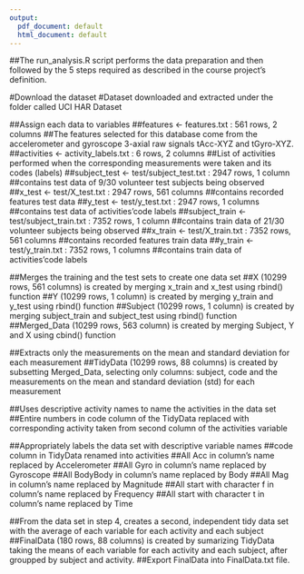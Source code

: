 ---
output:
  pdf_document: default
  html_document: default
---
##The run_analysis.R script performs the data preparation and then followed by the 5 steps required as described in the course project’s definition.

#Download the dataset
#Dataset downloaded and extracted under the folder called UCI HAR Dataset

##Assign each data to variables
##features <- features.txt : 561 rows, 2 columns
##The features selected for this database come from the accelerometer and gyroscope 3-axial raw signals tAcc-XYZ and tGyro-XYZ.
##activities <- activity_labels.txt : 6 rows, 2 columns
##List of activities performed when the corresponding measurements were taken and its codes (labels)
##subject_test <- test/subject_test.txt : 2947 rows, 1 column
##contains test data of 9/30 volunteer test subjects being observed
##x_test <- test/X_test.txt : 2947 rows, 561 columns
##contains recorded features test data
##y_test <- test/y_test.txt : 2947 rows, 1 columns
##contains test data of activities’code labels
##subject_train <- test/subject_train.txt : 7352 rows, 1 column
##contains train data of 21/30 volunteer subjects being observed
##x_train <- test/X_train.txt : 7352 rows, 561 columns
##contains recorded features train data
##y_train <- test/y_train.txt : 7352 rows, 1 columns
##contains train data of activities’code labels

##Merges the training and the test sets to create one data set
##X (10299 rows, 561 columns) is created by merging x_train and x_test using rbind() function
##Y (10299 rows, 1 column) is created by merging y_train and y_test using rbind() function
##Subject (10299 rows, 1 column) is created by merging subject_train and subject_test using rbind() function
##Merged_Data (10299 rows, 563 column) is created by merging Subject, Y and X using cbind() function

##Extracts only the measurements on the mean and standard deviation for each measurement
##TidyData (10299 rows, 88 columns) is created by subsetting Merged_Data, selecting only columns: subject, code and the measurements on the mean and standard deviation (std) for each measurement

##Uses descriptive activity names to name the activities in the data set
##Entire numbers in code column of the TidyData replaced with corresponding activity taken from second column of the activities variable

##Appropriately labels the data set with descriptive variable names
##code column in TidyData renamed into activities
##All Acc in column’s name replaced by Accelerometer
##All Gyro in column’s name replaced by Gyroscope
##All BodyBody in column’s name replaced by Body
##All Mag in column’s name replaced by Magnitude
##All start with character f in column’s name replaced by Frequency
##All start with character t in column’s name replaced by Time

##From the data set in step 4, creates a second, independent tidy data set with the average of each variable for each activity and each subject
##FinalData (180 rows, 88 columns) is created by sumarizing TidyData taking the means of each variable for each activity and each subject, after groupped by subject and activity.
##Export FinalData into FinalData.txt file.